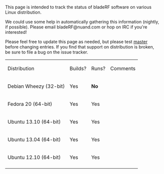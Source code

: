 This page is intended to track the status of bladeRF software on various Linux distribution.

We could use some help in automatically gathering this information (nightly, if possible). Please email bladeRF@nuand.com or hop on IRC if you're interested!

Please feel free to update this page as needed, but please test [https://github.com/nuand/bladerf/tree/master master] before changing entries.  If you find that support on distribution is broken, be sure to file a bug on the issue tracker. 

{| class="wikitable"
| Distribution
| Builds?
| Runs?
| Comments
|-
| Debian Wheezy (32-bit)
| Yes
| '''No'''
|
|-
| Fedora 20 (64-bit)
| Yes
| Yes
|
|-
| Ubuntu 13.10 (64-bit)
| Yes
| Yes
|
|-
| Ubuntu 13.04 (64-bit)
| Yes
| Yes
|
|-
| Ubuntu 12.10 (64-bit)
| Yes
| Yes
|
|-
|}

